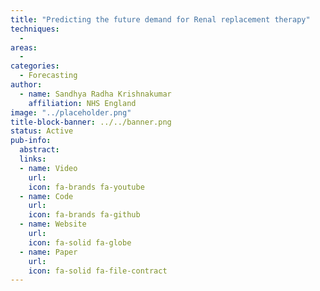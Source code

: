 ```yaml
---
title: "Predicting the future demand for Renal replacement therapy"
techniques:
  -
areas:
  -
categories:
  - Forecasting
author:
  - name: Sandhya Radha Krishnakumar
    affiliation: NHS England
image: "../placeholder.png"
title-block-banner: ../../banner.png
status: Active
pub-info:
  abstract:
  links:
  - name: Video
    url:
    icon: fa-brands fa-youtube
  - name: Code
    url:
    icon: fa-brands fa-github
  - name: Website
    url:
    icon: fa-solid fa-globe
  - name: Paper
    url:
    icon: fa-solid fa-file-contract
---
```



